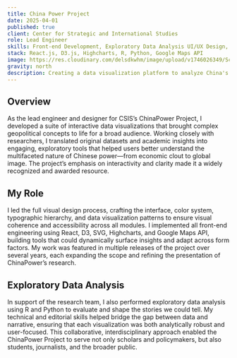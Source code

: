 ```yaml
---
title: China Power Project
date: 2025-04-01
published: true
client: Center for Strategic and International Studies
role: Lead Engineer
skills: Front-end Development, Exploratory Data Analysis UI/UX Design, Data Visualization
stack: React.js, D3.js, Highcharts, R, Python, Google Maps API
image: https://res.cloudinary.com/delsdkwhm/image/upload/v1746026349/Screen-Shot-2020-01-22-at-4.04.23-PM-1440x960_fbgaxu.png
gravity: north
description: Creating a data visualization platform to analyze China's global influence
---
```


## Overview
As the lead engineer and designer for CSIS’s ChinaPower Project, I developed a suite of interactive data visualizations that brought complex geopolitical concepts to life for a broad audience. Working closely with researchers, I translated original datasets and academic insights into engaging, exploratory tools that helped users better understand the multifaceted nature of Chinese power—from economic clout to global image. The project’s emphasis on interactivity and clarity made it a widely recognized and awarded resource.

## My Role
I led the full visual design process, crafting the interface, color system, typographic hierarchy, and data visualization patterns to ensure visual coherence and accessibility across all modules. I implemented all front-end engineering using React, D3, SVG, Highcharts, and Google Maps API, building tools that could dynamically surface insights and adapt across form factors. My work was featured in multiple releases of the project over several years, each expanding the scope and refining the presentation of ChinaPower’s research.

## Exploratory Data Analysis
In support of the research team, I also performed exploratory data analysis using R and Python to evaluate and shape the stories we could tell. My technical and editorial skills helped bridge the gap between data and narrative, ensuring that each visualization was both analytically robust and user-focused. This collaborative, interdisciplinary approach enabled the ChinaPower Project to serve not only scholars and policymakers, but also students, journalists, and the broader public.

